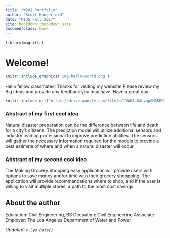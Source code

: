 ```yaml
---
title: "W201 Portfolio"
author: "Scott Hungerford"
date: "MIDS Fall 2017"
site: bookdown::bookdown_site
documentclass: book
---
```


<!-- This won't be displayed but it will initialize your R session. Add any R libraries you need here. -->
```r
library(magrittr)
```


# Welcome! {-}

<!-- You can include images saved within your repo... -->
```r
knitr::include_graphics('img/hello-world.png')
```

Hello fellow classmates! Thanks for visiting my website! Please review my Big Ideas and provide any feedback you may have. Have a great day. 

<!-- Below this line is just examples of how you can embed video from Google Drive. First you have to enable sharing, then just get the object ID which is that long string between d/ and /preview and will also be appended to any sharing link you generate for your video. -->
<p>
```r
knitr::include_url('https://drive.google.com/file/d/1YWHAeGAhvmpGM5KRGYQl6oU_IrH66CA7/preview')
```

### Abstract of my first cool idea {-}

Natural disaster preperation can be the difference between life and death for a city's citizens. The prediction model will utilize additional sensors and industry leading professional to improve prediction abilities. The sensors will gather the necessary information required for the models to provide a best estimate of where and when a natural disaster will occur. 

### Abstract of my second cool idea {-}

The Making Grocery Shopping easy application will provide users with options to save money and/or time with their grocery shoppping. The application will provide recommendations where to shop, and if the user is willing to visit multiple stores, a path to the most cost savings. 
  

## About the author {-}

Education: Civil Engineering, BS
Occpation: Civil Engineering Associate
Employer: The Los Angeles Department of Water and Power

*Updated: `r Sys.Date()`*
